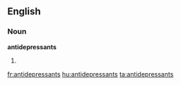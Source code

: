 ==English==

===Noun===
'''antidepressants'''

# {{plural of|[[antidepressant]]}}

[[fr:antidepressants]]
[[hu:antidepressants]]
[[ta:antidepressants]]